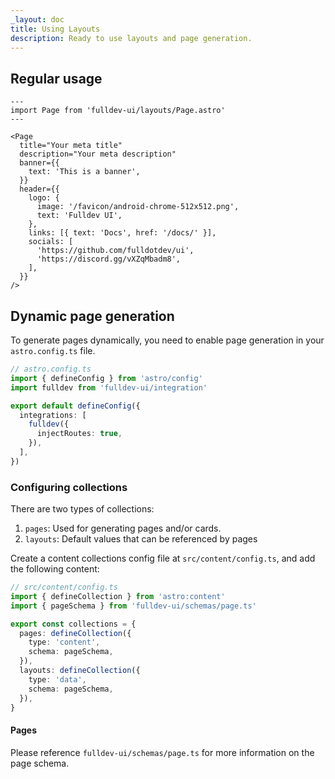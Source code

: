```yaml
---
_layout: doc
title: Using Layouts
description: Ready to use layouts and page generation.
---
```


## Regular usage

```astro
---
import Page from 'fulldev-ui/layouts/Page.astro'
---

<Page
  title="Your meta title"
  description="Your meta description"
  banner={{
    text: 'This is a banner',
  }}
  header={{
    logo: {
      image: '/favicon/android-chrome-512x512.png',
      text: 'Fulldev UI',
    },
    links: [{ text: 'Docs', href: '/docs/' }],
    socials: [
      'https://github.com/fulldotdev/ui',
      'https://discord.gg/vXZqMbadm8',
    ],
  }}
/>
```

## Dynamic page generation

To generate pages dynamically, you need to enable page generation in your `astro.config.ts` file.

```ts
// astro.config.ts
import { defineConfig } from 'astro/config'
import fulldev from 'fulldev-ui/integration'

export default defineConfig({
  integrations: [
    fulldev({
      injectRoutes: true,
    }),
  ],
})
```

### Configuring collections

There are two types of collections:

1. `pages`: Used for generating pages and/or cards.
2. `layouts`: Default values that can be referenced by pages

Create a content collections config file at `src/content/config.ts`, and add the following content:

```ts
// src/content/config.ts
import { defineCollection } from 'astro:content'
import { pageSchema } from 'fulldev-ui/schemas/page.ts'

export const collections = {
  pages: defineCollection({
    type: 'content',
    schema: pageSchema,
  }),
  layouts: defineCollection({
    type: 'data',
    schema: pageSchema,
  }),
}
```

#### Pages

Please reference `fulldev-ui/schemas/page.ts` for more information on the page schema.
